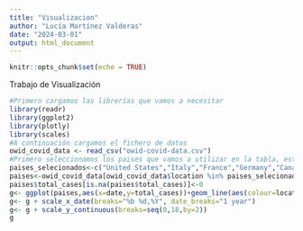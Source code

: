 ```yaml
---
title: "Visualizacion"
author: "Lucía Martínez Valderas"
date: "2024-03-01"
output: html_document
---
```


```r
knitr::opts_chunk$set(echo = TRUE)
```

Trabajo de Visualización
```r
#Primero cargamos las librerías que vamos a necesitar
library(readr)
library(ggplot2)
library(plotly)
library(scales)
#A continuación cargamos el fichero de datos
owid_covid_data <- read_csv("owid-covid-data.csv")
#Primero seleccionamos los paises que vamos a utilizar en la tabla, este será nuestro nuevo data frame con el que vamos a crear la gráfica
paises_selecionados<-c("United States","Italy","France","Germany","Canada","Japan","United Kingdom","Spain")
paises<-owid_covid_data[owid_covid_data$location %in% paises_selecionados, ]
paises$total_cases[is.na(paises$total_cases)]<-0
g<- ggplot(paises,aes(x=date,y=total_cases))+geom_line(aes(colour=location))
g<- g + scale_x_date(breaks="%b %d,%Y", date_breaks="1 year")
g<- g + scale_y_continuous(breaks=seq(0,18,by=2)) 
g
```

